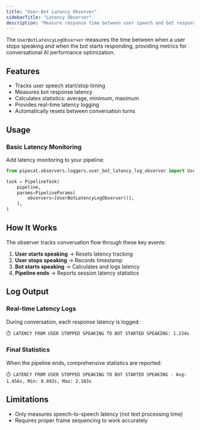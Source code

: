 ```yaml
---
title: "User-Bot Latency Observer"
sidebarTitle: "Latency Observer"
description: "Measure response time between user speech and bot responses in Pipecat"
---
```


The `UserBotLatencyLogObserver` measures the time between when a user stops speaking and when the bot starts responding, providing metrics for conversational AI performance optimization.

## Features

- Tracks user speech start/stop timing
- Measures bot response latency
- Calculates statistics: average, minimum, maximum
- Provides real-time latency logging
- Automatically resets between conversation turns

## Usage

### Basic Latency Monitoring

Add latency monitoring to your pipeline:

```python
from pipecat.observers.loggers.user_bot_latency_log_observer import UserBotLatencyLogObserver

task = PipelineTask(
    pipeline,
    params=PipelineParams(
        observers=[UserBotLatencyLogObserver()],
    ),
)
```

## How It Works

The observer tracks conversation flow through these key events:

1. **User starts speaking** → Resets latency tracking
2. **User stops speaking** → Records timestamp
3. **Bot starts speaking** → Calculates and logs latency
4. **Pipeline ends** → Reports session latency statistics

## Log Output

### Real-time Latency Logs

During conversation, each response latency is logged:

```
⏱️ LATENCY FROM USER STOPPED SPEAKING TO BOT STARTED SPEAKING: 1.234s
```

### Final Statistics

When the pipeline ends, comprehensive statistics are reported:

```
⏱️ LATENCY FROM USER STOPPED SPEAKING TO BOT STARTED SPEAKING - Avg: 1.456s, Min: 0.892s, Max: 2.103s
```

## Limitations

- Only measures speech-to-speech latency (not text processing time)
- Requires proper frame sequencing to work accurately
